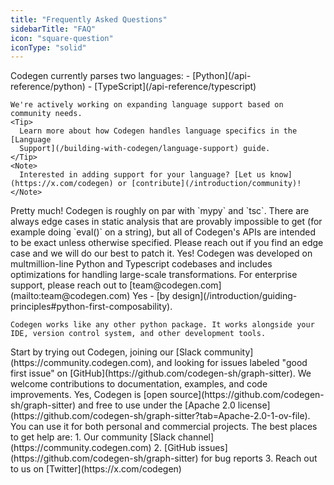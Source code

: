 ```yaml
---
title: "Frequently Asked Questions"
sidebarTitle: "FAQ"
icon: "square-question"
iconType: "solid"
---
```


<AccordionGroup>
  <Accordion title="What languages does Codegen support?" icon="code">
    Codegen currently parses two languages:
    - [Python](/api-reference/python)
    - [TypeScript](/api-reference/typescript)

    We're actively working on expanding language support based on community needs.
    <Tip>
      Learn more about how Codegen handles language specifics in the [Language
      Support](/building-with-codegen/language-support) guide.
    </Tip>
    <Note>
      Interested in adding support for your language? [Let us know](https://x.com/codegen) or [contribute](/introduction/community)!
    </Note>

  </Accordion>
    <Accordion title="Is Codegen exact?" icon="scale-balanced">
    Pretty much! Codegen is roughly on par with `mypy` and `tsc`. There are always edge cases in static analysis that are provably impossible to get (for example doing `eval()` on a string), but all of Codegen's APIs are intended to be exact unless otherwise specified. Please reach out if you find an edge case and we will do our best to patch it.
  </Accordion>
  <Accordion title="Is Codegen suitable for large codebases?" icon="database">
    Yes! Codegen was developed on multmillion-line Python and Typescript codebases
    and includes optimizations for handling large-scale transformations.
    <Tip>
      For enterprise support, please reach out to [team@codegen.com](mailto:team@codegen.com)
    </Tip>
  </Accordion>
  <Accordion title="Can I use Codegen with my existing tools?" icon="screwdriver-wrench">
    Yes - [by design](/introduction/guiding-principles#python-first-composability). 
    
    Codegen works like any other python package. It works alongside your IDE, version control system, and other development tools.
  </Accordion>
  <Accordion
    title="How can I contribute if I'm new to the project?"
    icon="hand-holding-heart"
  >
    Start by trying out Codegen, joining our [Slack community](https://community.codegen.com), and looking for
    issues labeled "good first issue" on [GitHub](https://github.com/codegen-sh/graph-sitter). We welcome contributions to
    documentation, examples, and code improvements.
  </Accordion>
  <Accordion title="Is Codegen free to use?" icon="scale-balanced">
    Yes, Codegen is [open source](https://github.com/codegen-sh/graph-sitter) and free to use under the [Apache 2.0
    license](https://github.com/codegen-sh/graph-sitter?tab=Apache-2.0-1-ov-file).
    You can use it for both personal and commercial projects.
  </Accordion>
  <Accordion title="Where can I get help if I'm stuck?" icon="life-ring">
    The best places to get help are:
    1. Our community [Slack channel](https://community.codegen.com)
    2. [GitHub issues](https://github.com/codegen-sh/graph-sitter) for bug reports
    3. Reach out to us on [Twitter](https://x.com/codegen)
  </Accordion>
</AccordionGroup>
